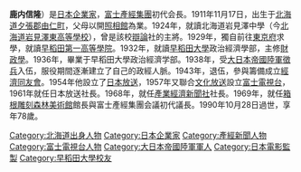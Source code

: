 {{japanese|japanese=鹿内 信隆|kana=しかない のぶたか|romaji=Shikanai Nobutaka}}

'''鹿内信隆'''{{BD|1911年|11月17日|1990年|10月28日|catIdx=Shikanai Nobutaka}}）是[[日本|日本]][[企業家|企業家]]，[[富士產經集團|富士產經集團]]初代会長。1911年11月17日，出生于[[北海道|北海道]][[夕張郡|夕張郡]][[由仁町|由仁町]]，父母以開[[照相館|照相館]]為業。1924年，就讀北海道岩見澤中學（今[[北海道岩見澤東高等學校|北海道岩見澤東高等學校]]），曾是該校[[辯論|辯論]]社的主將。1929年，獨自前往[[東京府|東京府]]求學，就讀[[早稻田第一高等學院|早稻田第一高等學院]]。1932年，就讀[[早稻田大學|早稻田大學]]政治經濟學部，主修[[財政學|財政學]]。1936年，畢業于早稻田大學政治經濟学部。1938年，受[[大日本帝國陸軍|大日本帝國陸軍]][[徵兵|徵兵]]入伍，服役期間逐漸建立了自己的政經人脈。1943年，退伍，參與籌備成立[[經濟同友會|經濟同友會]]。1954年他設立了[[日本放送|日本放送]]，1957年又聯合[[株式會社文化放送|文化放送]]設立[[富士電視台|富士電視台]]，1961年就任日本放送社長。1968年，就任[[產業經濟新聞社|產業經濟新聞社]]社長。1969年，就任[[箱根雕刻森林美術館|箱根雕刻森林美術館]]館長與富士產經集團会議初代議長。1990年10月28日過世，享年78歲。

{{Chairman of Fuji TV}}

{{DEFAULTSORT:Shikanai Nobutaka}}
[[Category:北海道出身人物|Category:北海道出身人物]]
[[Category:日本企業家|Category:日本企業家]]
[[Category:產經新聞人物|Category:產經新聞人物]]
[[Category:富士電視台人物|Category:富士電視台人物]]
[[Category:大日本帝國陸軍軍人|Category:大日本帝國陸軍軍人]]
[[Category:日本電影監製|Category:日本電影監製]]
[[Category:早稻田大學校友|Category:早稻田大學校友]]
